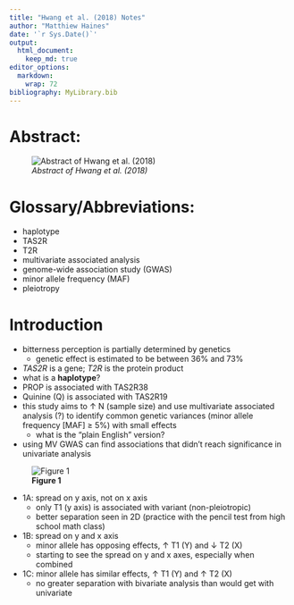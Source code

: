 ```yaml
---
title: "Hwang et al. (2018) Notes"
author: "Matthiew Haines"
date: '`r Sys.Date()`'
output: 
  html_document:
    keep_md: true
editor_options: 
  markdown: 
    wrap: 72
bibliography: MyLibrary.bib
---
```

# Abstract: 
![*Abstract of Hwang et al. (2018)*](C:/Users/Matthiew/Documents/Research/Candidacy/JournalClub/CandidacyJournalClub/Hwang18Abstract.png)  

# Glossary/Abbreviations:
- haplotype  
- TAS2R  
- T2R  
- multivariate associated analysis  
- genome-wide association study (GWAS)  
- minor allele frequency (MAF)  
- pleiotropy  
  
# Introduction  
- bitterness perception is partially determined by genetics  
  + genetic effect is estimated to be between 36% and 73%
- *TAS2R* is a gene; *T2R* is the protein product
- what is a **haplotype**?
- PROP is associated with TAS2R38
- Quinine (Q) is associated with TAS2R19
- this study aims to $\uparrow$ N (sample size) and use multivariate associated analysis (?) to identify common genetic variances (minor allele frequency [MAF] $\geq$ 5%) with small effects  
  + what is the "plain English" version?
- using MV GWAS can find associations that didn't reach significance in univariate analysis

![**Figure 1**](https://media.springernature.com/full/springer-static/image/art%3A10.1186%2Fs12864-018-5058-2/MediaObjects/12864_2018_5058_Fig1_HTML.png?as=webp)  

  + 1A: spread on y axis, not on x axis
    + only T1 (y axis) is associated with variant (non-pleiotropic)
    + better separation seen in 2D (practice with the pencil test from high school math class)
  + 1B: spread on y and x axis
    + minor allele has opposing effects, $\uparrow$ T1 (Y) and $\downarrow$ T2 (X)
    + starting to see the spread on y and x axes, especially when combined
  + 1C: minor allele has similar effects, $\uparrow$ T1 (Y) and $\uparrow$ T2 (X)
    + no greater separation with bivariate analysis than would get with univariate
